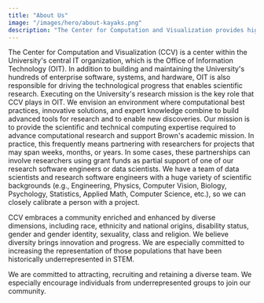 ```yaml
---
title: "About Us"
image: "/images/hero/about-kayaks.png"
description: "The Center for Computation and Visualization provides high-performance computing and visualization services to the Brown community. We also collaborate with researchers on projects across vast range of disciplines."
---
```


<ContentSection title="Office of Information Technology" >
The Center for Computation and Visualization (CCV) is a center within the University's central IT organization, which is the Office of Information Technology (OIT). In addition to building and maintaining the University's hundreds of enterprise software, systems, and hardware, OIT is also responsible for driving the technological progress that enables scientific research. Executing on the University's research mission is the key role that CCV plays in OIT.
</ContentSection>

<ContentSection title="Our Mission" >
We envision an environment where computational best practices, innovative solutions, and expert knowledge combine to build advanced tools for research and to enable new discoveries. Our mission is to provide the scientific and technical computing expertise required to advance computational research and support Brown's academic mission. In practice, this frequently means partnering with researchers for projects that may span weeks, months, or years. In some cases, these partnerships can involve researchers using grant funds as partial support of one of our research software engineers or data scientists. We have a team of data scientists and research software engineers with a huge variety of scientific backgrounds (e.g., Engineering, Physics, Computer Vision, Biology, Psychology, Statistics, Applied Math, Computer Science, etc.), so we can closely calibrate a person with a project.
</ContentSection>

<ContentSection title="Our Team">
<PeopleSection peopleContentPath="content/about/people.yaml" />
</ContentSection>

<ContentSection title="Diversity Statement">

CCV embraces a community enriched and enhanced by diverse dimensions, including race, ethnicity and national origins, disability status, gender and gender identity, sexuality, class and religion. We believe diversity brings innovation and progress. We are especially committed to increasing the representation of those populations that have been historically underrepresented in STEM.  

We are committed to attracting, recruiting and retaining a diverse team. We especially encourage individuals from underrepresented groups to join our community.
</ContentSection>